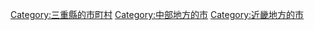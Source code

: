 {{Commonscat|Suzuka, Mie}}
{{Catmore}}

{{DEFAULTSORT:Suzuka-shi}}
[[Category:三重縣的市町村|Category:三重縣的市町村]]
[[Category:中部地方的市|Category:中部地方的市]]
[[Category:近畿地方的市|Category:近畿地方的市]]
